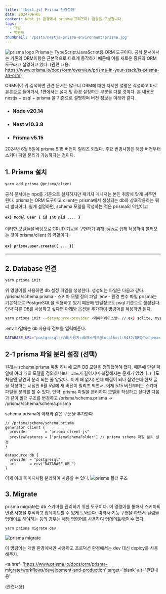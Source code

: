 ```yaml
---
title: '[Nest.js] Prisma 환경설정'
date: 2024-06-05
content: Nest.js 환경에서 prisma(프리즈마) 환경을 구성합니다.
tags:
  - 개발
  - 백엔드
thumbnail: '/posts/nestjs-prisma-environment/prisma.jpg'
---
```


![prisma logo](/posts/nestjs-prisma-environment/prisma.jpg)
Prisma는 TypeScript/JavaScript용 ORM 도구이다.
공식 문서에서는 기존의 ORM이랑은 근본적으로 다르게 동작하기 때문에 이를 새로운 종류의 ORM 도구라고 설명하고 있다.
(관련 내용: https://www.prisma.io/docs/orm/overview/prisma-in-your-stack/is-prisma-an-orm)

ORM이야 뭐 검색하면 관련 문서는 많으니 ORM에 대한 자세한 설명은 각설하고 바로 본론으로 들어가서,
1편에서는 설치 및 환경 설정하는 부분을 다룰 것이다. 본 내용은 nestjs + psql + prisma 을 기준으로 설명하며 버전 정보는 아래와 같다.

- ### Node v20.14
- ### Nest v10.3.8
- ### Prisma v5.15

2024년 6월 5일에 prisma 5.15 버전이 릴리즈 되었다. 주요 변경사항은 해당 버전부터 스키마 파일 분리가 가능하다는 점이다.

## 1. Prisma 설치

```bash
yarn add prisma @prisma/client
```

공식 문서에는 npx를 기준으로 설치하지만 패키지 매니저는 본인 취향에 맞게 써주면 된다.
prisma는 ORM 도구이고 client는 prisma에서 생성되는 db와 상호작용하는 쿼리 빌더이다. 쉽게 설명하면,
schema 모델을 작성하는 것은 prisma의 역할이고

#### `ex) Model User { id Int @id .... }`

이러한 모델들을 바탕으로 CRUD 기능을 구현하기 위해 js/ts로 쉽게 작성하여 불러오는 것이 prisma/client 의 역할이다.

#### `ex) prisma.user.create({ ... })`

---

## 2. Database 연결

```bash
yarn prisma init
```

위 명령어를 사용하면 db 설정 파일을 생성한다. 생성되는 파일은 다음과 같다.
/prisma/schema.prisma - 스키마 모델 정의 파일
.env - 환경 변수 파일
prisma는 기본적으로 PostgreSQL을 적용하고 있기 떄문에 연결정보도 psql 기준으로 생성된다. 만약 다른 DB를 사용하고 싶다면 아래와 옵션을 추가하여 명령어를 적용하면 된다.

```bash
yarn prisma init --datasource-provider <데이터베이스명> // ex) sqlite, mysql, mongodb ...`
```

.env 파일에는 db 사용자 정보를 입력해준다.

```bash
DATABASE_URL="postgresql://db사용자:db패스워드@localhost:5432/DB명?schema=public"
```

## 2-1 prisma 파일 분리 설정 (선택)

원래는 schema.prisma 파일 하나에 모든 DB 모델을 정의했어야 했다. 때문에 단일 파일에 여러 개의 모델을 정의하다보니 코드가 길어지며 복잡해지는 문제가 있었다. (나도 처음엔 당연히 분리 되는 줄 알았다...이게 왜 없지)
언제 해결이 되나 싶었는데 현재 글을 작성하는 시점인 6월 5일에 새 버전이 릴리즈 되면서. 이제 5.15 버전부터는 스키마 파일을 분리를 할 수 있다.
만약 .prisma 파일을 분리하여 모델을 작성하고 싶다면 다음과 같이 폴더 구조를 변경하고 /prisma/schema.prisma -> /prisma/schema/schema.prisma

schema.prisma에 아래와 같은 구문을 추가한다

```prisma
// /prisma/schema/schema.prisma
generator client {
  provider        = "prisma-client-js"
  previewFeatures = ["prismaSchemaFolder"] // prisma schema 파일 분리 설정
}

datasource db {
  provider = "postgresql"
  url      = env("DATABASE_URL")
}
```

이제 아래 이미지처럼 분리하여 사용할 수 있다.
![prisma 폴더 구조](/posts/nestjs-prisma-environment/prisma2.png)

## 3. Migrate

prisma migrate는 db 스키마를 관리하기 위한 도구이다. 이 명령어를 통해서 스키마의 변경 사항을 추적하고 업데이트할 수 있게 도와준다. 따라서 기능 구현을 하면서 컬럼을 업데이트 해야하는 등의 경우는 해당 명령어를 사용하여 업데이트해줄 수 있다.

```bash
yarn prisma migrate dev
```

![prisma migrate](/posts/nestjs-prisma-environment/prisma3.png)

이 명령어는 개발 환경에서만 사용하고 프로덕션 환경에서는 dev 대신 deploy를 사용해주자.

<a
  href='https://www.prisma.io/docs/orm/prisma-migrate/workflows/development-and-production'
  target='blank'
  alt='관련내용'
>
  (관련내용)
</a>
